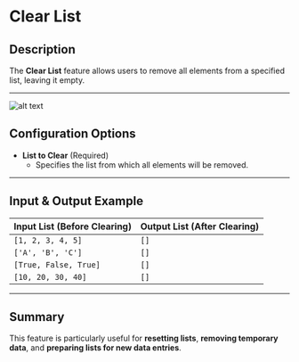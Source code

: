 # Clear List  

## Description

The **Clear List** feature allows users to remove all elements from a specified list, leaving it empty.  

---  
![alt text](../../assets/variable/clear-list.png)

## Configuration Options  

- **List to Clear** (Required)  
  - Specifies the list from which all elements will be removed.  

---  

## Input & Output Example  

| **Input List (Before Clearing)** | **Output List (After Clearing)** |
|----------------------------------|----------------------------------|
| `[1, 2, 3, 4, 5]`               | `[]`                            |
| `['A', 'B', 'C']`               | `[]`                            |
| `[True, False, True]`           | `[]`                            |
| `[10, 20, 30, 40]`              | `[]`                            |

---  

## **Summary**

This feature is particularly useful for **resetting lists**, **removing temporary data**, and **preparing lists for new data entries**.  